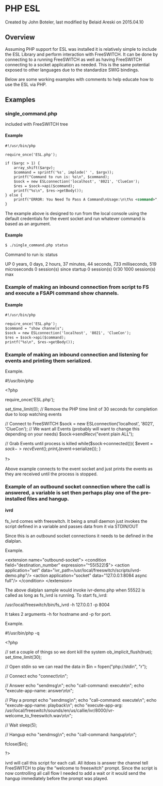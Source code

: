 
# PHP ESL 

 Created by  John Boteler, last modified by  Belaid Areski on 2015.04.10

## Overview

Assuming PHP support for ESL was installed it is relatively simple to include the ESL Library and perform interaction with FreeSWITCH. It can be done by connecting to a running FreeSWITCH as well as having FreeSWITCH connecting to a socket application as needed. This is the same potential exposed to other languages due to the standardize SWIG bindings.

Below are some working examples with comments to help educate how to use the ESL via PHP.

## Examples

###  single_command.php

included with FreeSWITCH tree  

#### Example

```xml
#!/usr/bin/php

require_once('ESL.php');

if ($argc > 1) {
    array_shift($argv);
    $command = sprintf('%s', implode(' ', $argv));
    printf("Command to run is: %s\n", $command);
    $sock = new ESLconnection('localhost', '8021', 'ClueCon');
    $res = $sock->api($command);
    printf("%s\n", $res->getBody());
} else {
    printf("ERROR: You Need To Pass A Command\nUsage:\n\t%s <command>", $argv[0]);
}
```

The example above is designed to run from the local console using the default credentials for the event socket and run whatever command is based as an argument.

#### Example

```xml
$ ./single_command.php status
```

Command to run is: status

UP 0 years, 0 days, 2 hours, 37 minutes, 44 seconds, 733 milliseconds, 519 microseconds
0 session(s) since startup
0 session(s) 0/30
1000 session(s) max

###  Example of making an inbound connection from script to FS and execute a FSAPI command show channels. 

#### Example

```xml
#!/usr/bin/php

require_once('ESL.php');
$command = "show channels";
$sock = new ESLconnection('localhost', '8021', 'ClueCon');
$res = $sock->api($command);
printf("%s\n", $res->getBody());
```

### Example of making an inbound connection and listening for events and printing them serialized. 

Example.

#!/usr/bin/php

&lt;?php

require_once('ESL.php');

set_time_limit(0); // Remove the PHP time limit of 30 seconds for completion due to loop watching events

// Connect to FreeSWITCH
$sock = new ESLconnection('localhost', '8021', 'ClueCon');
// We want all Events (probably will want to change this depending on your needs)
$sock->sendRecv("event plain ALL");


// Grab Events until process is killed
while($sock->connected()){
$event = $sock->recvEvent();
print_r($event->serialize());
}

?>

Above example connects to the event socket and just prints the events as they are received until the process is stopped.

###  Example of an outbound socket connection where the call is answered, a variable is set then perhaps play one of the pre-installed files and hangup. 

####  ivrd 

fs\_ivrd comes with freeswitch. It being a small daemon just invokes the script defined in a variable and passes data from it via STDIN/OUT

Since this is an outbound socket connections it needs to be defined in the dialplan.

  
 Example.

&lt;extension name="outbound-socket">
&lt;condition field="destination_number" expression="^55(522)$">
&lt;action application="set" data="ivr_path=/usr/local/freeswitch/scripts/ivrd-demo.php"/>
&lt;action application="socket" data="127.0.0.1:8084 async full"/>
&lt;/condition>
&lt;/extension>

The above dialplan sample would invoke ivr-demo.php when 55522 is called as long as fs\_ivrd is running. To start fs\_ivrd:

/usr/local/freeswitch/bin/fs\_ivrd -h 127.0.0.1 -p 8004

  
 It takes 2 arguments -h for hostname and -p for port.

Example.

#!/usr/bin/php -q

&lt;?php

// set a couple of things so we dont kill the system
ob_implicit_flush(true);
set_time_limit(30);

// Open stdin so we can read the data in
$in = fopen("php://stdin", "r");

// Connect
echo "connect\n\n";

// Answer
echo "sendmsg\n";
echo "call-command: execute\n";
echo "execute-app-name: answer\n\n";

// Play a prompt
echo "sendmsg\n";
echo "call-command: execute\n";
echo "execute-app-name: playback\n";
echo "execute-app-arg: /usr/local/freeswitch/sounds/en/us/callie/ivr/8000/ivr-welcome_to_freeswitch.wav\n\n";

// Wait
sleep(5);

// Hangup
echo "sendmsg\n";
echo "call-command: hangup\n\n";

fclose($in);

?>

ivrd will call this script for each call. All itdoes is answer the channel tell FreeSWITCH to play the “welcome to freeswitch" prompt. Since the script is now controlling all call flow I needed to add a wait or it would send the hangup immediately before the prompt was played.


